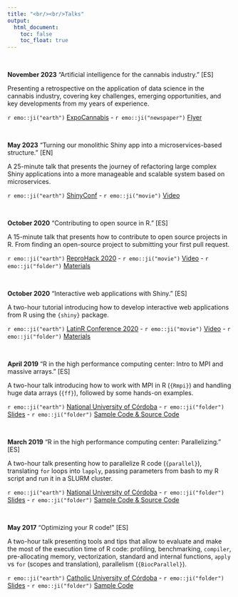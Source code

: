 ```yaml
---
title: "<br/><br/>Talks"
output:
  html_document: 
    toc: false
    toc_float: true
---
```


&nbsp;&nbsp;&nbsp;&nbsp;&nbsp;&nbsp;&nbsp;

**November 2023** "Artificial intelligence for the cannabis industry." [ES]

Presenting a retrospective on the application of data science in the cannabis industry, covering key challenges, emerging opportunities, and key developments from my years of experience.

`r emo::ji("earth")` [ExpoCannabis](https://expocannabis.com.ar/) - `r emo::ji("newspaper")` [Flyer](https://x.com/expocannabisarg/status/1706707316546871560)

&nbsp;&nbsp;&nbsp;&nbsp;&nbsp;&nbsp;&nbsp;

**May 2023** "Turning our monolithic Shiny app into a microservices-based structure." [EN]

A 25-minute talk that presents the journey of refactoring large complex Shiny applications into a more manageable and scalable system based on microservices.

`r emo::ji("earth")` [ShinyConf](https://www.shinyconf.com/) - `r emo::ji("movie")` [Video](https://www.youtube.com/watch?v=pzKkdadIgFU)

&nbsp;&nbsp;&nbsp;&nbsp;&nbsp;&nbsp;&nbsp;

**October 2020** "Contributing to open source in R." [ES]

A 15-minute talk that presents how to contribute to open source projects in R. From finding an open-source project to submitting your first pull request.

`r emo::ji("earth")` [ReproHack 2020](https://latin-r.com/blog/reprohack) - `r emo::ji("movie")` [Video](https://www.youtube.com/watch?v=TVsfF3yJLlw) - `r emo::ji("folder")` [Materials](https://github.com/jcrodriguez1989/firstContributionsInR/)

&nbsp;&nbsp;&nbsp;&nbsp;&nbsp;&nbsp;&nbsp;

**October 2020** "Interactive web applications with Shiny." [ES]

A two-hour tutorial introducing how to develop interactive web applications from R using the `{shiny}` package.

`r emo::ji("earth")` [LatinR Conference 2020](https://latin-r.com/cronograma/#session-2) - `r emo::ji("movie")` [Video](https://www.youtube.com/watch?v=sryZCC9z2po) - `r emo::ji("folder")` [Materials](https://etherpad.wikimedia.org/p/latinr_taller_shiny)

&nbsp;&nbsp;&nbsp;&nbsp;&nbsp;&nbsp;&nbsp;

**April 2019** "R in the high performance computing center: Intro to MPI and massive arrays." [ES]

A two-hour talk introducing how to work with MPI in R (`{Rmpi}`) and handling huge data arrays (`{ff}`), followed by some hands-on examples.

`r emo::ji("earth")` [National University of Córdoba](https://www.unc.edu.ar/english/) - `r emo::ji("folder")` [Slides](https://www.dropbox.com/s/eo94ooukb63hhyg/02_CAD_en_R.html?dl=1) - `r emo::ji("folder")` [Sample Code & Source Code](https://www.dropbox.com/sh/jkrlarrxkx84wu2/AAA5OQT8v8PGcuv0N42xEXgka?dl=1)

&nbsp;&nbsp;&nbsp;&nbsp;&nbsp;&nbsp;&nbsp;

**March 2019** "R in the high performance computing center: Parallelizing." [ES]

A two-hour talk presenting how to parallelize R code (`{parallel}`), translating `for` loops into `lapply`, passing parameters from bash to my R script and run it in a SLURM cluster.

`r emo::ji("earth")` [National University of Córdoba](https://www.unc.edu.ar/english/) - `r emo::ji("folder")` [Slides](https://www.dropbox.com/s/hr03b5v74xi2f3v/01_paralelizando.html?dl=1) - `r emo::ji("folder")` [Sample Code & Source Code](https://www.dropbox.com/sh/nvp8bd6qz6057n6/AAAFh0u5XxULCYzZW4XQYVbGa?dl=1)

&nbsp;&nbsp;&nbsp;&nbsp;&nbsp;&nbsp;&nbsp;

**May 2017** "Optimizing your R code!" [ES]

A two-hour talk presenting tools and tips that allow to evaluate and make the most of the execution time of R code:
profiling, benchmarking, `compiler`, pre-allocating memory, vectorization, standard and internal functions, `apply` vs `for` (scopes and translation), parallelism (`{BiocParallel}`).

`r emo::ji("earth")` [Catholic University of Córdoba](https://ucc.edu.ar/) - `r emo::ji("folder")` [Slides](https://www.dropbox.com/s/umgh1bmgbk2q87s/Seminario_speedup_R.pdf?dl=1) - `r emo::ji("folder")` [Sample Code](https://www.dropbox.com/sh/3lt5o3hi45uevhv/AADYWIC6oUgbY2EQAjPNBulZa?dl=1)
